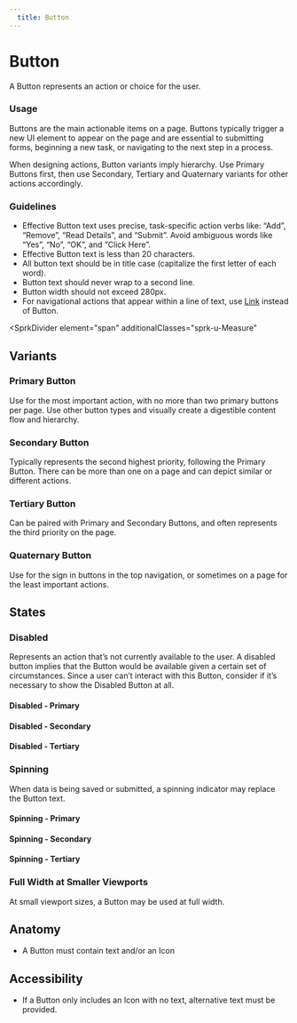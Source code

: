 ```yaml
---
  title: Button
---
```


# Button

A Button represents an action or choice for the user.

<ComponentPreview
  componentName="button--primary"
  hasReact
  hasAngular
  hasHTML
/>

### Usage

Buttons are the main actionable items on a page.
Buttons typically trigger a new UI element to appear
on the page and are essential to submitting forms,
beginning a new task, or navigating to the next
step in a process.

When designing actions, Button variants imply hierarchy.
Use Primary Buttons first, then use Secondary,
Tertiary and Quaternary variants for other
actions accordingly.

### Guidelines

- Effective Button text uses precise, task-specific
action verbs like: “Add”, “Remove”, “Read Details”,
and “Submit”. Avoid ambiguous words like “Yes”,
“No”, “OK”, and “Click Here”.
- Effective Button text is less than 20 characters.
- All button text should be in title case
(capitalize the first letter of each word).
- Button text should never wrap to a second line.
- Button width should not exceed 280px.
- For navigational actions that appear within
a line of text, use [Link](/using-spark/components/link)
instead of Button.

<SprkDivider
 element="span"
 additionalClasses="sprk-u-Measure"
></SprkDivider>

## Variants

### Primary Button

Use for the most important action, with no more than two primary buttons per page. Use other button types and visually create a digestible content flow and hierarchy.

<ComponentPreview
  componentName="button--primary"
  hasReact
  hasAngular
  hasHTML
/>

### Secondary Button

Typically represents the second highest priority, following the Primary Button. There can be more than one on a page and can depict similar or different actions.

<ComponentPreview
  componentName="button--secondary"
  hasReact
  hasAngular
  hasHTML
/>

### Tertiary Button

Can be paired with Primary and Secondary Buttons, and often represents the third priority on the page.

<ComponentPreview
  componentName="button--tertiary"
  hasReact
  hasAngular
  hasHTML
/>

### Quaternary Button

Use for the sign in buttons in the top navigation, or sometimes on a page for the least important actions.

<ComponentPreview
  componentName="button--quaternary"
  hasReact
  hasAngular
  hasHTML
/>

## States

### Disabled

Represents an action that’s not currently available to the user. A disabled button implies that the Button would be available given a certain set of circumstances. Since a user can’t interact with this Button, consider if it’s necessary to show the Disabled Button at all.

#### Disabled - Primary
<ComponentPreview
  componentName="button--disabled"
  hasReact
  hasAngular
  hasHTML
/>

#### Disabled - Secondary
<ComponentPreview
  componentName="button--disabled-secondary"
  hasReact
  hasAngular
  hasHTML
/>

#### Disabled - Tertiary
<ComponentPreview
  componentName="button--disabled-tertiary"
  hasReact
  hasAngular
  hasHTML
/>

### Spinning

When data is being saved or submitted, a spinning
indicator may replace the Button text.

#### Spinning - Primary
<ComponentPreview
  componentName="button--spinning"
  hasReact
  hasAngular
  hasHTML
/>

#### Spinning - Secondary
<ComponentPreview
  componentName="button--spinning-secondary"
  hasHTML
  hasReact
  hasAngular
/>

#### Spinning - Tertiary
<ComponentPreview
  componentName="button--spinning-tertiary"
  hasHTML
  hasReact
  hasAngular
/>


### Full Width at Smaller Viewports

At small viewport sizes, a Button may be used at full width.

<ComponentPreview
  componentName="button--full-width-at-small-viewport"
  hasReact
  hasAngular
  hasHTML
/>

## Anatomy

- A Button must contain text and/or an Icon

## Accessibility

- If a Button only includes an Icon with no
text, alternative text must be provided.